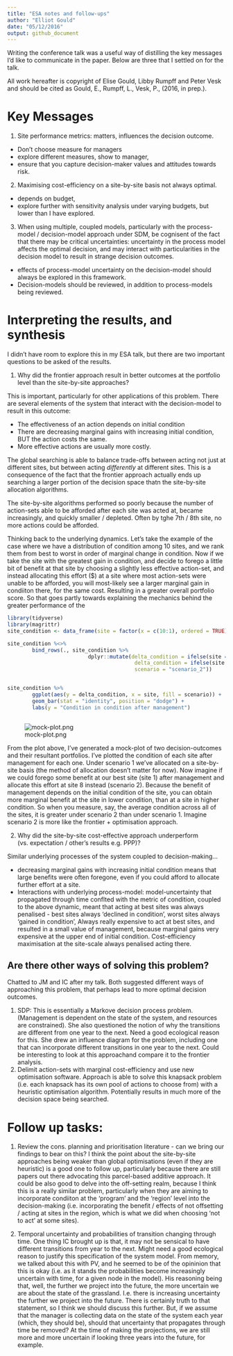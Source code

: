 ```yaml
---
title: "ESA notes and follow-ups"
author: "Elliot Gould"
date: "05/12/2016"
output: github_document
---
```


Writing the conference talk was a useful way of distilling the key messages I'd like to communicate in the paper. Below are three that I settled on for the talk.

All work hereafter is copyright of Elise Gould, Libby Rumpff and Peter Vesk and should be cited as Gould, E., Rumpff, L., Vesk, P., (2016, in prep.).

# Key Messages

1. Site performance metrics: matters, influences the decision outcome.

- Don't choose measure for managers
- explore different measures, show to manager, 
- ensure that you capture decision-maker values and attitudes towards risk.

2. Maximising cost-efficiency on a site-by-site basis not always optimal.

- depends on budget, 
- explore further with sensitivity analysis under varying budgets, but lower than I have explored.

3. When using multiple, coupled models, particularly with the process-model / decision-model approach under SDM, be cognisent of the fact that there may be critical uncertainties: uncertainty in the process model affects the optimal decision, and may interact with particularities in the decision model to result in strange decision outcomes.

- effects of process-model uncertainty on the decision-model should always be explored in this framework.
- Decision-models should be reviewed, in addition to process-models being reviewed.

# Interpreting the results, and synthesis

I didn't have room to explore this in my ESA talk, but there are two important questions to be asked of the results.

1. Why did the frontier approach result in better outcomes at the portfolio level than the site-by-site approaches?

This is important, particularly for other applications of this problem. There are several elements of the system that interact with the decision-model to result in this outcome:

- The effectiveness of an action depends on initial condition
- There are decreasing marginal gains with increasing initial condition, BUT the action costs the same.
- More effective actions are usually more costly.

The global searching is able to balance trade-offs between acting not just at different sites, but between acting *differently* at different sites. This is a consequence of the fact that the frontier approach actually ends up searching a larger portion of the decision space thatn the site-by-site allocation algorithms.

The site-by-site algorithms performed so poorly because the number of action-sets able to be afforded after each site was acted at, became increasingly, and quickly smaller / depleted. Often by tghe 7th / 8th site, no more actions could be afforded.

Thinking back to the underlying dynamics. Let's take the example of the case where we have a distribution of condition among 10 sites, and we rank them from best to worst in order of marginal change in condition. Now if we take the site with the greatest gain in condition, and decide to forego a little bit of benefit at that site by choosing a slightly less effective action-set, and instead allocating this effort ($) at a site where most action-sets were unable to be afforded, you will most-likely see a larger marginal gain in condiiton there, for the same cost. Resulting in a greater overall portfolio score. So that goes partly towards explaining the mechanics behind the greater performance of the 

```r
library(tidyverse)
library(magrittr)
site_condition <- data_frame(site = factor(x = c(10:1), ordered = TRUE), delta_condition = seq(from = -0.15, to = 0.75, by = 0.1), scenario = "scenario_1")

site_condition %<>% 
        bind_rows(., site_condition %>% 
                          dplyr::mutate(delta_condition = ifelse(site == 8, delta_condition + 0.3, delta_condition),
                                         delta_condition = ifelse(site == 1, delta_condition - 0.1, delta_condition),
                                         scenario = "scenario_2"))


site_condition %>%
        ggplot(aes(y = delta_condition, x = site, fill = scenario)) +
        geom_bar(stat = "identity", position = "dodge") +
        labs(y = "Condition in condition after management")



```

![mock-plot.png](./2016_12_05-ESA-notes_files/figure-markdown_github/mock-plot-1.png)

From the plot above, I've generated a mock-plot of two decision-outcomes and their resultant portfolios. I've plotted the condition of each site after management for each one. Under scenario 1 we've allocated on a site-by-site basis (the method of allocation doesn't matter for now). Now imagine if we could forego some benefit at our best site (site 1) after management and allocate this effort at site 8 instead (scenario 2). Because the benefit of management depends on the initial condition of the site, you can obtain more marginal benefit at the site in lower condition, than at a site in higher condition. So when you measure, say, the average condition across all of the sites, it is greater under scenario 2 than under scenario 1. Imagine scenario 2 is more like the frontier + optimisation approach.

2. Why did the site-by-site cost-effective approach underperform (vs. expectation / other's results e.g. PPP)?

Similar underlying processes of the system coupled to decision-making...

- decreasing marginal gains with increasing initial condition means that large benefits were often foregone, even if you could afford to allocate further effort at a site.
- Interactions with underlying process-model: model-uncertainty that propagated through time conflted with the metric of condition, coupled to the above dynamic, meant that acting at best sites was always penalised - best sites always 'declined in condition', worst sites always 'gained in condition', Always really expensive to act at best sites, and resulted in a small value of management, because marginal gains very expensive at the upper end of initial condition. Cost-efficiency maximisation at the site-scale always penalised acting there.

## Are there other ways of solving this problem?

Chatted to JM and IC after my talk. Both suggested different ways of approaching this problem, that perhaps lead to more optimal decision outcomes.

1. SDP: This is essentially a Markove decision process problem. (Management is dependent on the state of the system, and resources are constrained). She also questioned the notion of why the transitions are different from one year to the next. Need a good ecological reason for this. She drew an influence diagram for the problem, including one that can incorporate different transitions in one year to the next. Could be interesting to look at this approachand compare it to the frontier analysis.
2. Delimit action-sets with marginal cost-efficiency and use new optimisation software. Approach is able to solve this knapsack problem (i.e. each knapsack has its own pool of actions to choose from) with a heuristic optimisation algorithm. Potentially results in much more of the decision space being searched.

# Follow up tasks:

1. Review the cons. planning and prioritisation literature - can we bring our findings to bear on this? I think the point about the site-by-site approaches being weaker than global optimisations (even if they are heuristic) is a good one to follow up, particularly because there are still papers out there advocating this parcel-based additive approach. It could be also good to delve into the off-setting realm, because I think this is a really similar problem, particularly when they are aiming to incorporate condiiton at the 'program' and the 'region' level into the decision-making (i.e. incorporating the benefit / effects of not offsetting / acting at sites in the region, which is what we did when choosing 'not to act' at some sites).

2. Temporal uncertainty and probabilities of transition changing through time. One thing IC brought up is that, it may not be sensical to have different transitions from year to the next. Might need a good ecological reason to justify this specification of the system model. From memory, we talked about this with PV, and he seemed to be of the opininion that this is okay (i.e. as it stands the probabilities become increasingly uncertain with time, for a given node in the model). His reasoning being that, well, the further we project into the future, the more uncertain we are about the state of the grassland. I.e. there is increasing uncertainty the further we project into the future.  There is certainly truth to that statement, so I think we should discuss this further. But, if we assume that the manager is collecting data on the state of the system each year (which, they should be), should that uncertainty that propagates through time be removed? At the time of making the projections, we are still more and more uncertain if looking three years into the future, for example.
